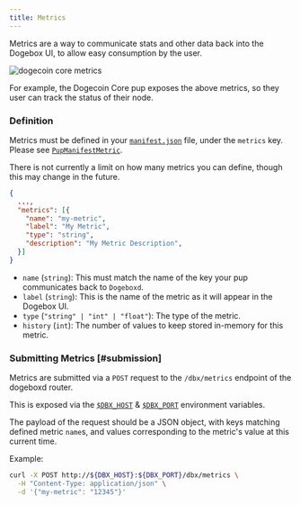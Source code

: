 ```yaml
---
title: Metrics
---
```


Metrics are a way to communicate stats and other data back into the Dogebox UI, to allow easy consumption by the user.

![dogecoin core metrics](../../../public/static/image/docs/pups/metrics.png)

For example, the Dogecoin Core pup exposes the above metrics, so they user can track the status of their node.

### Definition

Metrics must be defined in your [`manifest.json`](./manifest.mdx) file, under the `metrics` key. Please see [`PupManifestMetric`](/docs/pup/manifest#PupManifestMetric).

<Callout type="info">
There is not currently a limit on how many metrics you can define, though this may change in the future.
</Callout>

```json
{
  ...,
  "metrics": [{
    "name": "my-metric",
    "label": "My Metric",
    "type": "string",
    "description": "My Metric Description",
  }]
}
```

- `name` (`string`): This must match the name of the key your pup communicates back to `Dogeboxd`.
- `label` (`string`): This is the name of the metric as it will appear in the Dogebox UI.
- `type` (`"string" | "int" | "float"`): The type of the metric.
- `history` (`int`): The number of values to keep stored in-memory for this metric.

### Submitting Metrics [#submission]

Metrics are submitted via a `POST` request to the `/dbx/metrics` endpoint of the dogeboxd router.

This is exposed via the [`$DBX_HOST`](/docs/pup/environment#DBX_HOST) & [`$DBX_PORT`](/docs/pup/environment#DBX_PORT) environment variables.

The payload of the request should be a JSON object, with keys matching defined metric `name`s, and values corresponding to the metric's value at this current time.

Example:

```bash
curl -X POST http://${DBX_HOST}:${DBX_PORT}/dbx/metrics \
  -H "Content-Type: application/json" \
  -d '{"my-metric": "12345"}'
```

